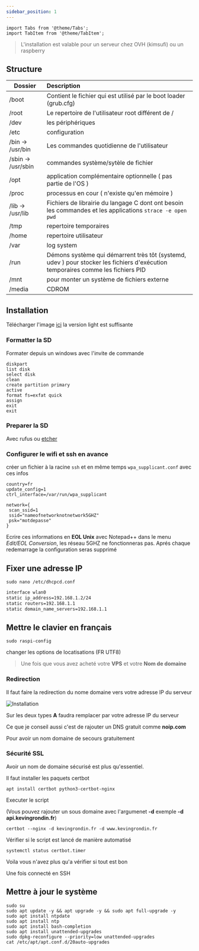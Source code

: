 ```yaml
---
sidebar_position: 1
---
```


```mdx-code-block
import Tabs from '@theme/Tabs';
import TabItem from '@theme/TabItem';
```

> L'installation est valable pour un serveur chez OVH (kimsufi) ou un raspberry

## Structure

| Dossier            | Description                                                                                                                     |
| ------------------ | :------------------------------------------------------------------------------------------------------------------------------ |
| /boot              | Contient le fichier qui est utilisé par le boot loader (grub.cfg)                                                               |
| /root              | Le repertoire de l'utilisateur root différent de /                                                                              |
| /dev               | les périphériques                                                                                                               |
| /etc               | configuration                                                                                                                   |
| /bin -> /usr/bin   | Les commandes quotidienne de l'utilisateur                                                                                      |
| /sbin -> /usr/sbin | commandes système/sytèle de fichier                                                                                             |
| /opt               | application complémentaire optionnelle ( pas partie de l'OS )                                                                   |
| /proc              | processus en cour  ( n'existe qu'en mémoire )                                                                                   |
| /lib -> /usr/lib   | Fichiers de librairie du langage C dont ont besoin les commandes et les applications `strace -e open pwd`                       |
| /tmp               | repertoire temporaires                                                                                                          |
| /home              | repertoire utilisateur                                                                                                          |
| /var               | log system                                                                                                                      |
| /run               | Démons système qui démarrent très tôt (systemd, udev ) pour stocker les fichiers d'exécution temporaires comme les fichiers PID |
| /mnt               | pour monter un système de fichiers externe                                                                                      |
| /media             | CDROM                                                                                                                           |

## Installation

<Tabs>
<TabItem value="Raspberry">

Télécharger l'image [ici](https://www.raspberrypi.org/downloads/raspbian/) la version light est suffisante

### Formatter la SD

Formater depuis un windows avec l'invite de commande

```BATCH
diskpart
list disk
select disk
clean
create partition primary
active
format fs=exfat quick
assign
exit
exit
```

### Preparer la SD

Avec rufus ou [etcher](https://etcher.io) 

### Configurer le wifi et ssh en avance

créer un fichier à la racine `ssh` et en même temps `wpa_supplicant.conf` avec ces infos

```SHELL
country=fr
update_config=1
ctrl_interface=/var/run/wpa_supplicant

network={
 scan_ssid=1
 ssid="nameofnetworknotnetwork5GHZ"
 psk="motdepasse"
}
```

Ecrire ces informations en **EOL Unix** avec Notepad++ dans le menu *Edit/EOL Conversion*, les réseau 5GHZ ne fonctionneras pas.
Aprés chaque redemarrage la configuration seras supprimé

## Fixer une adresse IP

```SHELL
sudo nano /etc/dhcpcd.conf
```

```BASH
interface wlan0
static ip_address=192.168.1.2/24
static routers=192.168.1.1
static domain_name_servers=192.168.1.1
```

## Mettre le clavier en français

```SHELL
sudo raspi-config
```

changer les options de locatisations (FR UTF8)

</TabItem>
<TabItem value="VPS">

> Une fois que vous avez acheté votre __VPS__ et votre __Nom de domaine__

### Redirection

Il faut faire la redirection du nome domaine vers votre adresse IP du serveur

![Installation](./capture.png)

Sur les deux types __A__ faudra remplacer par votre adresse IP du serveur

Ce que je conseil aussi c'est de rajouter un DNS gratuit comme __noip.com__

Pour avoir un nom domaine de secours gratuitement

### Sécurité SSL

Avoir un nom de domaine sécurisé est plus qu'essentiel.

Il faut installer les paquets certbot

```Shell
apt install certbot python3-certbot-nginx
```

Executer le script

(Vous pouvez rajouter un sous domaine avec l'argumenet __-d__ exemple __-d api.kevingrondin.fr__)

```Shell
certbot --nginx -d kevingrondin.fr -d www.kevingrondin.fr
```

Vérifier si le script est lancé de manière automatisé

```Shell
systemctl status certbot.timer
```

Voila vous n'avez plus qu'a vérifier si tout est bon

</TabItem>
</Tabs>

Une fois connecté en SSH

## Mettre à jour le système

```batch
sudo su
sudo apt update -y && apt upgrade -y && sudo apt full-upgrade -y 
sudo apt install ntpdate
sudo apt install ntp
sudo apt install bash-completion
sudo apt install unattended-upgrades
sudo dpkg-reconfigure --priority=low unattended-upgrades
cat /etc/apt/apt.conf.d/20auto-upgrades
```